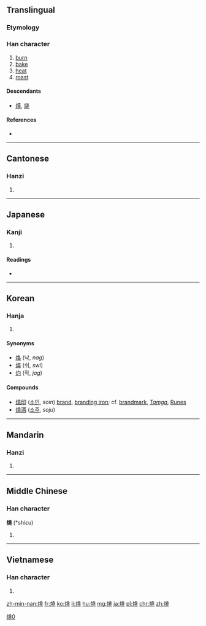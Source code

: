 {{also|焼|烧}}
==Translingual==
{{ja-forms|[[焼]]|[[烧]]|燒}}

===Etymology===
{{Han compound|火|堯|c1=s|c2=p|t1=fire|ls=psc}}

===Han character===
{{Han char|rn=86|rad=火|as=12|sn=16|four=9481<sub>1</sub>|canj=火土土山 (FGGU)}}

# [[burn]]
# [[bake]]
# [[heat]]
# [[roast]]

====Descendants====
* [[焼]], [[烧]]

====References====
* {{Han ref|kx=0683.080|dkj=19420|dj=1095.080|hdz=32231.070|uh=71D2|ud=29138|bh=BF4E|bd=48974}}

----

==Cantonese==

===Hanzi===
{{yue-hanzi|jyut=siu1|y=siu1|sim=烧}}

# {{defn|lang=yue|sort=火12}}

----

==Japanese==

===Kanji===
{{ja-kanji|grade=|rs=火12|style=ky|shin=焼}}

# {{defn|lang=ja|sort=火12}}

====Readings====
* {{ja-readings|on=[[しょう]] (shō)|kun=[[やく]] (yaku)}}

----

==Korean==

===Hanja===
{{ko-hanja|hangeul=[[소]]|eumhun=|rv=so|mr=so|y=so}}

# {{defn|lang=ko|sort=火12}}

====Synonyms====
* [[烙]] (낙, ''nag'')
* [[焠]] (쉬, ''swi'')
* [[灼]] (작, ''jag'')

====Compounds====
* [[燒印]] ([[소인]], ''soin'') [[brand]], [[branding iron]]; cf. [[brandmark]], ''[[w: Tamga| Tamga]]'', [[w: Runes| Runes]]
* [[燒酒]] ([[소주]], ''soju'') 

----

==Mandarin==

===Hanzi===
{{cmn-hanzi|sim=烧|pin=[[shāo]] ([[shao1]])|wg=shao<sup>1</sup>}}

# {{defn|lang=cmn|sort=火12}}

[[Category:CJKV characters simplified differently in Japan and China|燒0]]

----

==Middle Chinese==

===Han character===
'''燒''' (*shiɛu)<!--note: asterisk indicates that this character appears more than four times in the Tang Dynasty corpus of literature-->

# {{defn|lang=ltc|sort=火12}}

----

==Vietnamese==

===Han character===
{{vi-hantu|[[thiêu]], [[thiu]], [[sao]]|rs=火12}}

# {{defn|lang=vi|sort=火12}}

[[zh-min-nan:燒]]
[[fr:燒]]
[[ko:燒]]
[[li:燒]]
[[hu:燒]]
[[mg:燒]]
[[ja:燒]]
[[pl:燒]]
[[chr:燒]]
[[zh:燒]]